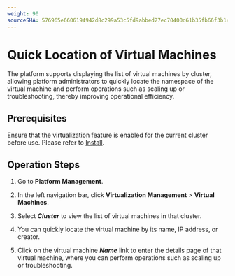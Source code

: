 ```yaml
---
weight: 90
sourceSHA: 576965e6606194942d8c299a53c5fd9abbed27ec70400d61b35fb66f3b145952
---
```


# Quick Location of Virtual Machines

The platform supports displaying the list of virtual machines by cluster, allowing platform administrators to quickly locate the namespace of the virtual machine and perform operations such as scaling up or troubleshooting, thereby improving operational efficiency.

## Prerequisites

Ensure that the virtualization feature is enabled for the current cluster before use. Please refer to [Install](../../installation.mdx).

## Operation Steps

1. Go to **Platform Management**.

2. In the left navigation bar, click **Virtualization Management** > **Virtual Machines**.

3. Select ***Cluster*** to view the list of virtual machines in that cluster.

4. You can quickly locate the virtual machine by its name, IP address, or creator.

5. Click on the virtual machine ***Name*** link to enter the details page of that virtual machine, where you can perform operations such as scaling up or troubleshooting.

